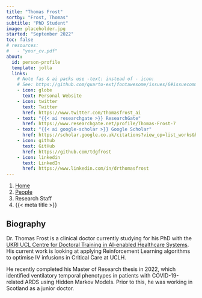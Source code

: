```yaml
---
title: "Thomas Frost"
sortby: "Frost, Thomas"
subtitle: "PhD Student"
image: placeholder.jpg
started: "September 2022"
toc: false
# resources: 
#   - "your_cv.pdf"
about:
  id: person-profile
  template: jolla
  links:
    # Note fas & ai packs use -text: instead of - icon:
    # See: https://github.com/quarto-ext/fontawesome/issues/6#issuecomment-1188620081
    - icon: globe
      text: Personal Website
    - icon: twitter
      text: Twitter
      href: https://www.twitter.com/thomasfrost_ai
    - text: "{{< ai researchgate >}} ResearchGate"
      href: https://www.researchgate.net/profile/Thomas-Frost-7
    - text: "{{< ai google-scholar >}} Google Scholar"
      href: https://scholar.google.co.uk/citations?view_op=list_works&hl=en&user=v7sjR-IAAAAJ&gmla=AJsN-F5BDDcoCD1zlloYsAcXuV3GyKxV6zmvF_tyzwDEPOI4TYyAHJSoFSuCxRxHMw52t4NstBuFhEyXu7SsnIHI9ke5xCCdKRxs4oyM-my-DPByufA81sTEmVRG_hJagK8tKUImvqvF
    - icon: github
      text: GitHub
      href: https://github.com/tdgfrost
    - icon: linkedin
      text: LinkedIn
      href: https://www.linkedin.com/in/drthomasfrost
---
```


```{=html}
<nav aria-label="breadcrumb">
  <ol class="breadcrumb">
    <li class="breadcrumb-item"><a href="../../index.html">Home</a></li>
    <li class="breadcrumb-item"><a href="../../people.html">People</a></li>
    <li class="breadcrumb-item active">Research Staff</li>
    <li class="breadcrumb-item active" aria-current="page">{{< meta title >}}</li>
  </ol>
</nav>
```

:::{#person-profile}
:::

## Biography

Dr. Thomas Frost is a clinical doctor currently studying for his PhD with the [UKRI UCL Centre for Doctoral Training in AI-enabled Healthcare Systems](https://www.ucl.ac.uk/aihealth-cdt/). His current work is looking at applying Reinforcement Learning algorithms to optimise IV infusions in Critical Care at UCLH. 

He recently completed his Master of Research thesis in 2022, which identified ventilatory temporal phenotypes in patients with COVID-19-related ARDS using Hidden Markov Models. Prior to this, he was working in Scotland as a junior doctor.

